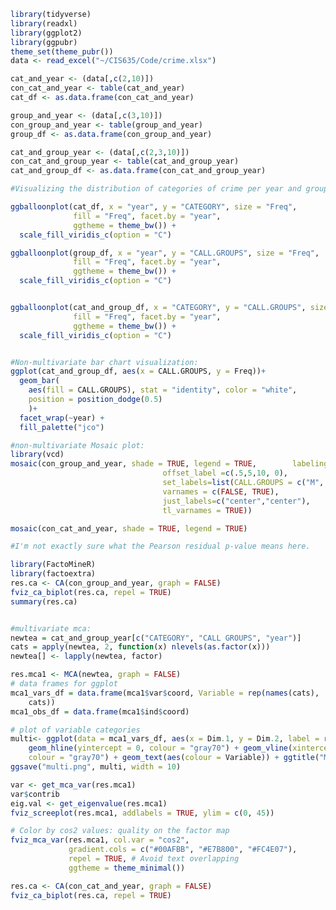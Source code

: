 ```r
library(tidyverse)
library(readxl)
library(ggplot2)
library(ggpubr)
theme_set(theme_pubr())
data <- read_excel("~/CIS635/Code/crime.xlsx")

cat_and_year <- (data[,c(2,10)])
con_cat_and_year <- table(cat_and_year)
cat_df <- as.data.frame(con_cat_and_year)

group_and_year <- (data[,c(3,10)])
con_group_and_year <- table(group_and_year)
group_df <- as.data.frame(con_group_and_year)

cat_and_group_year <- (data[,c(2,3,10)])
con_cat_and_group_year <- table(cat_and_group_year)
cat_and_group_df <- as.data.frame(con_cat_and_group_year)

#Visualizing the distribution of categories of crime per year and groups of crime per year:

ggballoonplot(cat_df, x = "year", y = "CATEGORY", size = "Freq",
              fill = "Freq", facet.by = "year",
              ggtheme = theme_bw()) +
  scale_fill_viridis_c(option = "C")

ggballoonplot(group_df, x = "year", y = "CALL.GROUPS", size = "Freq",
              fill = "Freq", facet.by = "year",
              ggtheme = theme_bw()) +
  scale_fill_viridis_c(option = "C")


ggballoonplot(cat_and_group_df, x = "CATEGORY", y = "CALL.GROUPS", size = "Freq",
              fill = "Freq", facet.by = "year",
              ggtheme = theme_bw()) +
  scale_fill_viridis_c(option = "C")


#Non-multivariate bar chart visualization:
ggplot(cat_and_group_df, aes(x = CALL.GROUPS, y = Freq))+
  geom_bar(
    aes(fill = CALL.GROUPS), stat = "identity", color = "white",
    position = position_dodge(0.5)
    )+
  facet_wrap(~year) + 
  fill_palette("jco")

#non-multivariate Mosaic plot:
library(vcd)
mosaic(con_group_and_year, shade = TRUE, legend = TRUE,        labeling = labeling_border( 
                                  offset_label =c(.5,5,10, 0),
                                  set_labels=list(CALL.GROUPS = c("M", "F")),
                                  varnames = c(FALSE, TRUE),
                                  just_labels=c("center","center"),
                                  tl_varnames = TRUE)) 

mosaic(con_cat_and_year, shade = TRUE, legend = TRUE)

#I'm not exactly sure what the Pearson residual p-value means here. 

library(FactoMineR)
library(factoextra)
res.ca <- CA(con_group_and_year, graph = FALSE)
fviz_ca_biplot(res.ca, repel = TRUE)
summary(res.ca)


#multivariate mca:
newtea = cat_and_group_year[c("CATEGORY", "CALL GROUPS", "year")]
cats = apply(newtea, 2, function(x) nlevels(as.factor(x)))
newtea[] <- lapply(newtea, factor)

res.mca1 <- MCA(newtea, graph = FALSE)
# data frames for ggplot
mca1_vars_df = data.frame(mca1$var$coord, Variable = rep(names(cats), 
    cats))
mca1_obs_df = data.frame(mca1$ind$coord)

# plot of variable categories
multi<- ggplot(data = mca1_vars_df, aes(x = Dim.1, y = Dim.2, label = rownames(mca1_vars_df))) + 
    geom_hline(yintercept = 0, colour = "gray70") + geom_vline(xintercept = 0, 
    colour = "gray70") + geom_text(aes(colour = Variable)) + ggtitle("MCA plot of variables using R package FactoMineR")
ggsave("multi.png", multi, width = 10)

var <- get_mca_var(res.mca1)
var$contrib
eig.val <- get_eigenvalue(res.mca1)
fviz_screeplot(res.mca1, addlabels = TRUE, ylim = c(0, 45))

# Color by cos2 values: quality on the factor map
fviz_mca_var(res.mca1, col.var = "cos2",
             gradient.cols = c("#00AFBB", "#E7B800", "#FC4E07"), 
             repel = TRUE, # Avoid text overlapping
             ggtheme = theme_minimal())

res.ca <- CA(con_cat_and_year, graph = FALSE)
fviz_ca_biplot(res.ca, repel = TRUE)




```

